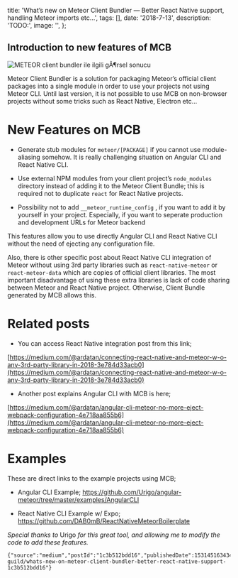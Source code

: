 
  title:
    'What’s new on Meteor Client Bundler — Better React Native support, handling Meteor imports etc…',
  tags: [],
  date: '2018-7-13',
  description: 'TODO:',
  image: '',
};


## Introduction to new features of MCB

![METEOR client bundler ile ilgili gÃ¶rsel sonucu](https://github.com/the-guild-org/oneblog/blob/master/img/704/1*CKGGtcy7rgOwCQ-mAFmw0g.png?raw=true 'source: https://blog.meteor.com/leverage-the-power-of-meteor-with-any-client-side-framework-bfb909141008')

Meteor Client Bundler is a solution for packaging Meteor’s official client packages into a single module in order to use your projects not using Meteor CLI.
Until last version, it is not possible to use MCB on non-browser projects without some tricks such as React Native, Electron etc…

# New Features on MCB

- Generate stub modules for `meteor/[PACKAGE]` if you cannot use module-aliasing somehow. It is really challenging situation on Angular CLI and React Native CLI.

- Use external NPM modules from your client project’s `node_modules` directory instead of adding it to the Meteor Client Bundle; this is required not to duplicate `react` for React Native projects.

- Possibility not to add `__meteor_runtime_config` , if you want to add it by yourself in your project. Especially, if you want to seperate production and development URLs for Meteor backend

This features allow you to use directly Angular CLI and React Native CLI without the need of ejecting any configuration file.

Also, there is other specific post about React Native CLI integration of Meteor without using 3rd party libraries such as `react-native-meteor` or `react-meteor-data` which are copies of official client libraries. The most important disadvantage of using these extra libraries is lack of code sharing between Meteor and React Native project. Otherwise, Client Bundle generated by MCB allows this.

# Related posts

- You can access React Native integration post from this link;

[https://medium.com/@​ardatan/connecting-react-native-and-meteor-w-o-any-3rd-party-library-in-2018-3e784d33acb0](https://medium.com/@ardatan/connecting-react-native-and-meteor-w-o-any-3rd-party-library-in-2018-3e784d33acb0)

- Another post explains Angular CLI with MCB is here;

[https://medium.com/@​ardatan/angular-cli-meteor-no-more-eject-webpack-configuration-4e718aa855b6](https://medium.com/@ardatan/angular-cli-meteor-no-more-eject-webpack-configuration-4e718aa855b6)

# Examples

These are direct links to the example projects using MCB;

- Angular CLI Example; <https://github.com/Urigo/angular-meteor/tree/master/examples/AngularCLI>

- React Native CLI Example w/ Expo; <https://github.com/DAB0mB/ReactNativeMeteorBoilerplate>

_Special thanks to_ Urigo _for this great tool, and allowing me to modify the code to add these features._

```backmatter
{"source":"medium","postId":"1c3b512bdd16","publishedDate":1531451634340,"url":"https://medium.com/the-guild/whats-new-on-meteor-client-bundler-better-react-native-support-1c3b512bdd16"}
```

